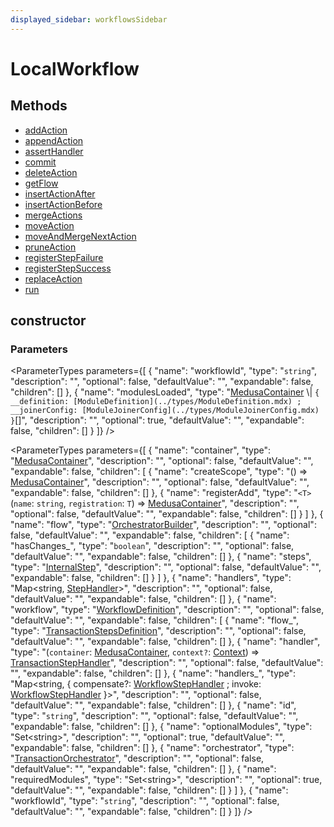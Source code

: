 ```yaml
---
displayed_sidebar: workflowsSidebar
---
```



# LocalWorkflow

## Methods

- [addAction](../LocalWorkflow/methods/LocalWorkflow.addAction.mdx)
- [appendAction](../LocalWorkflow/methods/LocalWorkflow.appendAction.mdx)
- [assertHandler](../LocalWorkflow/methods/LocalWorkflow.assertHandler.mdx)
- [commit](../LocalWorkflow/methods/LocalWorkflow.commit.mdx)
- [deleteAction](../LocalWorkflow/methods/LocalWorkflow.deleteAction.mdx)
- [getFlow](../LocalWorkflow/methods/LocalWorkflow.getFlow.mdx)
- [insertActionAfter](../LocalWorkflow/methods/LocalWorkflow.insertActionAfter.mdx)
- [insertActionBefore](../LocalWorkflow/methods/LocalWorkflow.insertActionBefore.mdx)
- [mergeActions](../LocalWorkflow/methods/LocalWorkflow.mergeActions.mdx)
- [moveAction](../LocalWorkflow/methods/LocalWorkflow.moveAction.mdx)
- [moveAndMergeNextAction](../LocalWorkflow/methods/LocalWorkflow.moveAndMergeNextAction.mdx)
- [pruneAction](../LocalWorkflow/methods/LocalWorkflow.pruneAction.mdx)
- [registerStepFailure](../LocalWorkflow/methods/LocalWorkflow.registerStepFailure.mdx)
- [registerStepSuccess](../LocalWorkflow/methods/LocalWorkflow.registerStepSuccess.mdx)
- [replaceAction](../LocalWorkflow/methods/LocalWorkflow.replaceAction.mdx)
- [run](../LocalWorkflow/methods/LocalWorkflow.run.mdx)

## constructor

### Parameters

<ParameterTypes parameters={[
  {
    "name": "workflowId",
    "type": "`string`",
    "description": "",
    "optional": false,
    "defaultValue": "",
    "expandable": false,
    "children": []
  },
  {
    "name": "modulesLoaded",
    "type": "[MedusaContainer](../types/MedusaContainer.mdx) \\| ``{ __definition: [ModuleDefinition](../types/ModuleDefinition.mdx) ; __joinerConfig: [ModuleJoinerConfig](../types/ModuleJoinerConfig.mdx)  }``[]",
    "description": "",
    "optional": true,
    "defaultValue": "",
    "expandable": false,
    "children": []
  }
]} />

<ParameterTypes parameters={[
  {
    "name": "container",
    "type": "[MedusaContainer](../types/MedusaContainer.mdx)",
    "description": "",
    "optional": false,
    "defaultValue": "",
    "expandable": false,
    "children": [
      {
        "name": "createScope",
        "type": "() => [MedusaContainer](../types/MedusaContainer.mdx)",
        "description": "",
        "optional": false,
        "defaultValue": "",
        "expandable": false,
        "children": []
      },
      {
        "name": "registerAdd",
        "type": "`<T>`(`name`: `string`, `registration`: `T`) => [MedusaContainer](../types/MedusaContainer.mdx)",
        "description": "",
        "optional": false,
        "defaultValue": "",
        "expandable": false,
        "children": []
      }
    ]
  },
  {
    "name": "flow",
    "type": "[OrchestratorBuilder](OrchestratorBuilder.mdx)",
    "description": "",
    "optional": false,
    "defaultValue": "",
    "expandable": false,
    "children": [
      {
        "name": "hasChanges_",
        "type": "`boolean`",
        "description": "",
        "optional": false,
        "defaultValue": "",
        "expandable": false,
        "children": []
      },
      {
        "name": "steps",
        "type": "[InternalStep](../interfaces/InternalStep.mdx)",
        "description": "",
        "optional": false,
        "defaultValue": "",
        "expandable": false,
        "children": []
      }
    ]
  },
  {
    "name": "handlers",
    "type": "Map&#60;string, [StepHandler](../types/StepHandler.mdx)&#62;",
    "description": "",
    "optional": false,
    "defaultValue": "",
    "expandable": false,
    "children": []
  },
  {
    "name": "workflow",
    "type": "[WorkflowDefinition](../interfaces/WorkflowDefinition.mdx)",
    "description": "",
    "optional": false,
    "defaultValue": "",
    "expandable": false,
    "children": [
      {
        "name": "flow_",
        "type": "[TransactionStepsDefinition](../types/TransactionStepsDefinition.mdx)",
        "description": "",
        "optional": false,
        "defaultValue": "",
        "expandable": false,
        "children": []
      },
      {
        "name": "handler",
        "type": "(`container`: [MedusaContainer](../types/MedusaContainer.mdx), `context?`: [Context](../interfaces/Context.mdx)) => [TransactionStepHandler](../types/TransactionStepHandler.mdx)",
        "description": "",
        "optional": false,
        "defaultValue": "",
        "expandable": false,
        "children": []
      },
      {
        "name": "handlers_",
        "type": "Map&#60;string, &#123; compensate?: [WorkflowStepHandler](../types/WorkflowStepHandler.mdx) ; invoke: [WorkflowStepHandler](../types/WorkflowStepHandler.mdx)  &#125;&#62;",
        "description": "",
        "optional": false,
        "defaultValue": "",
        "expandable": false,
        "children": []
      },
      {
        "name": "id",
        "type": "`string`",
        "description": "",
        "optional": false,
        "defaultValue": "",
        "expandable": false,
        "children": []
      },
      {
        "name": "optionalModules",
        "type": "Set&#60;string&#62;",
        "description": "",
        "optional": true,
        "defaultValue": "",
        "expandable": false,
        "children": []
      },
      {
        "name": "orchestrator",
        "type": "[TransactionOrchestrator](TransactionOrchestrator.mdx)",
        "description": "",
        "optional": false,
        "defaultValue": "",
        "expandable": false,
        "children": []
      },
      {
        "name": "requiredModules",
        "type": "Set&#60;string&#62;",
        "description": "",
        "optional": true,
        "defaultValue": "",
        "expandable": false,
        "children": []
      }
    ]
  },
  {
    "name": "workflowId",
    "type": "`string`",
    "description": "",
    "optional": false,
    "defaultValue": "",
    "expandable": false,
    "children": []
  }
]} />
